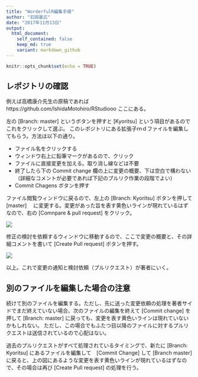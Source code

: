 ```yaml
---
title: "WorderfulR編集手順"
author: "石田基広"
date: "2017年11月13日"
output: 
  html_document:
    self_contained: false
    keep_md: true
    variant: markdown_github
---
```


```r
knitr::opts_chunk$set(echo = TRUE)
```

## レポジトリの確認

例えば高橋康介先生の原稿であれば https://github.com/IshidaMotohiro/RStudiooo ここにある。

左の [Branch: master] というボタンを押すと [Kyoritsu] という項目があるのでこれをクリックして選ぶ。
このレポジトリにある拡張子ｍｄファイルを編集してもらう。方法は以下の通り。

- ファイル名をクリックする
- ウィンドウ右上に鉛筆マークがあるので、クリック
- ファイルに直接変更を加える。取り消し線などは不要
- 終了したら下の Commit change 欄の上に変更の概要、下は空白で構わない（詳細なコメントが必要であれば下記のプルリク作業の段階でよい）
- Commit Chagens ボタンを押す


ファイル閲覧ウィンドウに戻るので、左上の [Branch: Kyoritsu]  ボタンを押して [master] 　に変更する。変更があった旨を表す黄色いラインが現れているはずなので、右の [Comnpare & pull request] をクリック。

![](F6-1.png)

修正の検討を依頼するウィンドウに移動するので、ここで変更の概要と、その詳細コメントを書いて [Create Pull request] ボタンを押す。



![](F6.png)

以上。これで変更の通知と検討依頼（プルリクエスト）が著者にいく。

## 別のファイルを編集した場合の注意

続けて別のファイルを編集する。ただし、先に送った変更依頼の処理を著者サイドでまだ終えていない場合、次のファイルの編集を終えて [Commit change] を押して [Branch: master] に戻っても、変更を表す黄色いラインは現れていないかもしれない。
ただし、この場合でもふたつ目以降のファイルに対するプルリクエストは送信されているので心配はない。

過去のプルリクエストがすべて処理されているタイミングで、新たに [Branch: Kyoritsu] にあるファイルを編集して　[Commit Change] して [Branch master] に戻ると、上の図にあるような変更を表す黄色いラインが現れているはずなので、その場合は再び [Create Pull request] の処理を行う。


